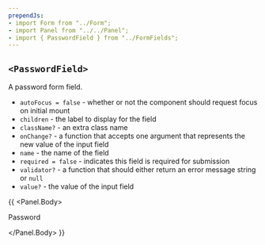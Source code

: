 ```yaml
---
prependJs:
- import Form from "../Form";
- import Panel from "../../Panel";
- import { PasswordField } from "../FormFields";
---
```


## `<PasswordField>`

A password form field.

* `autoFocus = false` - whether or not the component should request focus on initial mount
* `children` - the label to display for the field
* `className?` - an extra class name
* `onChange?` - a function that accepts one argument that represents the new value of the input field
* `name` - the name of the field
* `required = false` - indicates this field is required for submission
* `validator?` - a function that should either return an error message string or `null`
* `value?` - the value of the input field

{{
  <Panel>
    <Panel.Body>
      <Form>
        <PasswordField name="password" required>Password</PasswordField>
      </Form>
    </Panel.Body>
  </Panel>
}}
